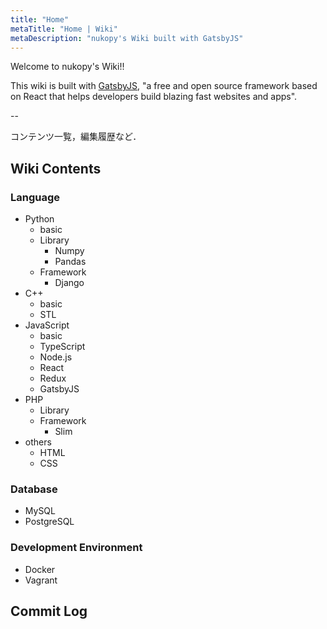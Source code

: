 ```yaml
---
title: "Home"
metaTitle: "Home | Wiki"
metaDescription: "nukopy's Wiki built with GatsbyJS"
---
```



Welcome to nukopy's Wiki!!

This wiki is built with [GatsbyJS](https://www.gatsbyjs.org/), "a free and open source framework based on React that helps developers build blazing fast websites and apps".

--

コンテンツ一覧，編集履歴など．

## Wiki Contents

<!-- <WikiContentsTree />  -->

### Language

- Python
  - basic
  - Library
    - Numpy
    - Pandas
  - Framework
    - Django
- C++
  - basic
  - STL
- JavaScript
  - basic
  - TypeScript
  - Node.js
  - React
  - Redux
  - GatsbyJS
- PHP
  - Library
  - Framework
    - Slim
- others
  - HTML
  - CSS

### Database

- MySQL
- PostgreSQL

### Development Environment

- Docker
- Vagrant

## Commit Log

<CommitLog />
